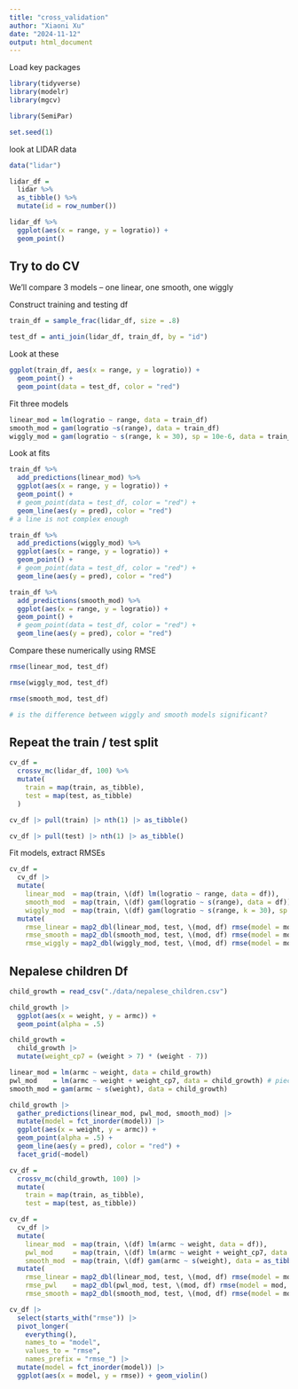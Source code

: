 ```yaml
---
title: "cross_validation"
author: "Xiaoni Xu"
date: "2024-11-12"
output: html_document
---
```

Load key packages
```r
library(tidyverse)
library(modelr)
library(mgcv)

library(SemiPar)

set.seed(1)
```

look at LIDAR data
```r
data("lidar")

lidar_df = 
  lidar %>% 
  as_tibble() %>% 
  mutate(id = row_number())
```

```r
lidar_df %>% 
  ggplot(aes(x = range, y = logratio)) +
  geom_point()
```

## Try to do CV

We'll compare 3 models -- one linear, one smooth, one wiggly

Construct training and testing df

```r
train_df = sample_frac(lidar_df, size = .8)

test_df = anti_join(lidar_df, train_df, by = "id")
```

Look at these
```r
ggplot(train_df, aes(x = range, y = logratio)) +
  geom_point() +
  geom_point(data = test_df, color = "red")
```

Fit three models

```r
linear_mod = lm(logratio ~ range, data = train_df)
smooth_mod = gam(logratio ~s(range), data = train_df)
wiggly_mod = gam(logratio ~ s(range, k = 30), sp = 10e-6, data = train_df)
```

Look at fits

```r
train_df %>% 
  add_predictions(linear_mod) %>% 
  ggplot(aes(x = range, y = logratio)) +
  geom_point() +
  # geom_point(data = test_df, color = "red") +
  geom_line(aes(y = pred), color = "red")
# a line is not complex enough

train_df %>% 
  add_predictions(wiggly_mod) %>% 
  ggplot(aes(x = range, y = logratio)) +
  geom_point() +
  # geom_point(data = test_df, color = "red") +
  geom_line(aes(y = pred), color = "red")

train_df %>% 
  add_predictions(smooth_mod) %>% 
  ggplot(aes(x = range, y = logratio)) +
  geom_point() +
  # geom_point(data = test_df, color = "red") +
  geom_line(aes(y = pred), color = "red")
```

Compare these numerically using RMSE

```r
rmse(linear_mod, test_df)

rmse(wiggly_mod, test_df)

rmse(smooth_mod, test_df)

# is the difference between wiggly and smooth models significant?
```

## Repeat the train / test split

```r
cv_df =
  crossv_mc(lidar_df, 100) %>% 
  mutate(
    train = map(train, as_tibble),
    test = map(test, as_tibble)
  )
```


```r
cv_df |> pull(train) |> nth(1) |> as_tibble()

cv_df |> pull(test) |> nth(1) |> as_tibble()
```


Fit models, extract RMSEs

```r
cv_df = 
  cv_df |> 
  mutate(
    linear_mod  = map(train, \(df) lm(logratio ~ range, data = df)),
    smooth_mod  = map(train, \(df) gam(logratio ~ s(range), data = df)),
    wiggly_mod  = map(train, \(df) gam(logratio ~ s(range, k = 30), sp = 10e-6, data = df))) |> 
  mutate(
    rmse_linear = map2_dbl(linear_mod, test, \(mod, df) rmse(model = mod, data = df)),
    rmse_smooth = map2_dbl(smooth_mod, test, \(mod, df) rmse(model = mod, data = df)),
    rmse_wiggly = map2_dbl(wiggly_mod, test, \(mod, df) rmse(model = mod, data = df)))
```



## Nepalese children Df

```r
child_growth = read_csv("./data/nepalese_children.csv")

child_growth |> 
  ggplot(aes(x = weight, y = armc)) + 
  geom_point(alpha = .5)
```

```r
child_growth =
  child_growth |> 
  mutate(weight_cp7 = (weight > 7) * (weight - 7))
```

```r
linear_mod = lm(armc ~ weight, data = child_growth)
pwl_mod    = lm(armc ~ weight + weight_cp7, data = child_growth) # piecewise linear model
smooth_mod = gam(armc ~ s(weight), data = child_growth)
```

```r
child_growth |> 
  gather_predictions(linear_mod, pwl_mod, smooth_mod) |> 
  mutate(model = fct_inorder(model)) |> 
  ggplot(aes(x = weight, y = armc)) + 
  geom_point(alpha = .5) +
  geom_line(aes(y = pred), color = "red") + 
  facet_grid(~model)
```

```r
cv_df =
  crossv_mc(child_growth, 100) |> 
  mutate(
    train = map(train, as_tibble),
    test = map(test, as_tibble))
```

```r
cv_df = 
  cv_df |> 
  mutate(
    linear_mod  = map(train, \(df) lm(armc ~ weight, data = df)),
    pwl_mod     = map(train, \(df) lm(armc ~ weight + weight_cp7, data = df)),
    smooth_mod  = map(train, \(df) gam(armc ~ s(weight), data = as_tibble(df)))) |> 
  mutate(
    rmse_linear = map2_dbl(linear_mod, test, \(mod, df) rmse(model = mod, data = df)),
    rmse_pwl    = map2_dbl(pwl_mod, test, \(mod, df) rmse(model = mod, data = df)),
    rmse_smooth = map2_dbl(smooth_mod, test, \(mod, df) rmse(model = mod, data = df)))
```

```r
cv_df |> 
  select(starts_with("rmse")) |> 
  pivot_longer(
    everything(),
    names_to = "model", 
    values_to = "rmse",
    names_prefix = "rmse_") |> 
  mutate(model = fct_inorder(model)) |> 
  ggplot(aes(x = model, y = rmse)) + geom_violin()
```







